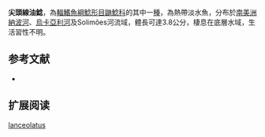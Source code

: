 {{Speciesbox
| name = 尖頭線油鯰
| image = 
| image_width = 250px
| status = NE
| status_system = IUCN3.1
| genus = Nemuroglanis
| species = lanceolatus
| authority = Eigenmann & Eigenmann, 1889
| synonyms = 
}}

'''尖頭線油鯰'''，為[[輻鰭魚綱|輻鰭魚綱]][[鯰形目|鯰形目]][[鼬鯰科|鼬鯰科]]的其中一[[種|種]]，為熱帶淡水魚，分布於[[南美洲|南美洲]][[納波河|納波河]]、[[烏卡亞利河|烏卡亞利河]]及Solimões河流域，體長可達3.8公分，棲息在底層水域，生活習性不明。

==参考文献==
*{{FishBase_species|genus=Nemuroglanis|species=lanceolatus|year=2015|month=6}}

== 扩展阅读 ==
{{refbegin}}
{{wikispecies-inline|Nemuroglanis lanceolatus|尖頭線油鯰}}
{{refend}}
{{Taxonbar|from=Q6430300}}

[[Category:線油鯰屬|lanceolatus]]